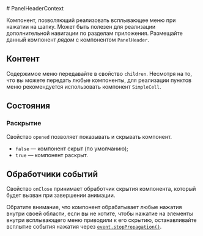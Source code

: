 <Overview>
# PanelHeaderContext

Компонент, позволяющий реализовать всплывающее меню при нажатии на шапку.
Может быть полезен для реализации дополнительной навигации по разделам приложения.
Размещайте данный компонент _рядом_ с компонентом `PanelHeader`.

</Overview>

## Контент

Содержимое меню передавайте в свойство `children`. Несмотря на то, что вы можете передать любые компоненты,
для реализации пунктов меню рекомендуется использовать компонент `SimpleCell`.

## Состояния

### Раскрытие

Свойство `opened` позволяет показывать и скрывать компонент.

- `false` — компонент скрыт (по умолчанию);
- `true` — компонент раскрыт.

## Обработчики событий

Свойство `onClose` принимает обработчик скрытия компонента, который будет вызван при завершении анимации.

Обратите внимание, что компонент обрабатывает любые нажатия внутри своей области, если вы не хотите, чтобы
нажатие на элементы внутри всплывающего меню приводили к его скрытию, останавливайте всплытие события нажатия
через [`event.stopPropagation()`](https://developer.mozilla.org/ru/docs/Web/API/Event/stopPropagation).
